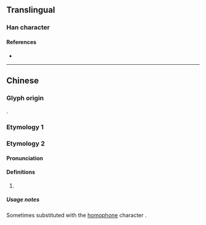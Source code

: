 {{character info/new}}
==Translingual==

===Han character===

{{Han char|rn=85|rad=水|as=12|sn=15|four=|canj=ENLM|ids=⿰氵隆}}

====References====
* {{Han ref|kx=0645.070|dkj=18217|hdz=31733.050|uh=6F0B|ud=28427}}

----

==Chinese==

===Glyph origin===
{{Han compound|水|alt1=氵|隆|c1=s|c2=p|t1=water|ls=psc}}.

===Etymology 1===
{{zh-see|湰|v}}

===Etymology 2===
{{zh-forms}}

====Pronunciation====
{{zh-pron
|m=lóng
|cat=
}}

====Definitions====
{{zh-hanzi}}

# {{zh-only|永漋}} 

=====Usage notes=====
Sometimes substituted with the [[homophone]] character {{zh-l|隆}}.